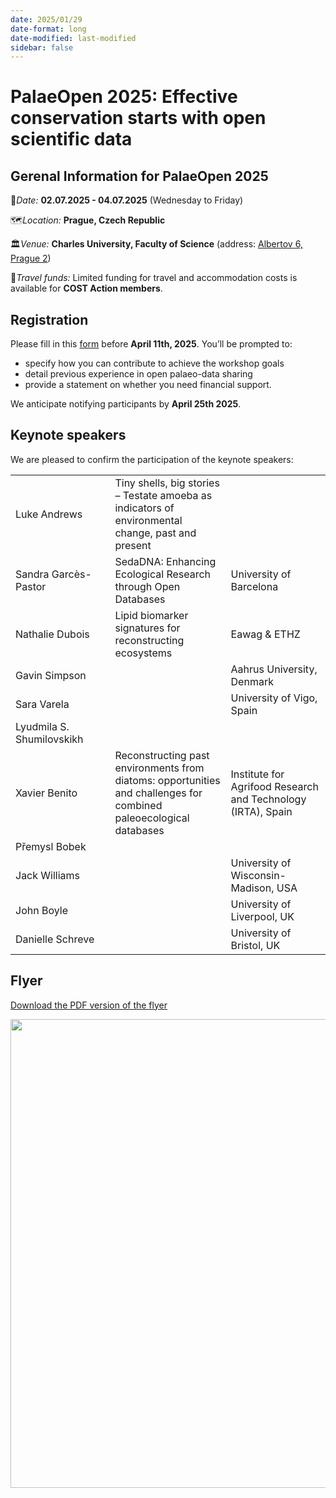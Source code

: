 ```yaml
---
date: 2025/01/29
date-format: long
date-modified: last-modified
sidebar: false
---
```


# PalaeOpen 2025: Effective conservation starts with open scientific data

::: {.callout-important}
## Gerenal Information for PalaeOpen 2025

📅*Date:* **02.07.2025 - 04.07.2025** (Wednesday to Friday)

🗺️*Location:* **Prague, Czech Republic**

🏛️*Venue:* **Charles University, Faculty of Science** (address: [Albertov 6, Prague 2](https://maps.app.goo.gl/MKTEXTdxvn82QME16))

🚗*Travel funds:* Limited funding for travel and accommodation costs is available for **COST Action members**.
:::

## Registration

Please fill in this [form](https://forms.gle/FJQSqJubtZnzMS1x9) before **April 11th, 2025**. You'll be prompted to: 

- specify how you can contribute to achieve the workshop goals
- detail previous experience in open palaeo-data sharing
- provide a statement on whether you need financial support. 

We anticipate notifying participants by **April 25th 2025**.


## Keynote speakers

We are pleased to confirm the participation of the keynote speakers:

|     |     |      | 
|:------|:-------|:------|
| Luke Andrews      | Tiny shells, big stories – Testate amoeba as indicators of environmental change, past and present   |     |  
| Sandra Garcès-Pastor     | SedaDNA: Enhancing Ecological Research through Open Databases  |   University of Barcelona |
| Nathalie Dubois     | Lipid biomarker signatures for reconstructing  ecosystems | Eawag & ETHZ |
| Gavin Simpson     |   |   Aahrus University, Denmark |
| Sara Varela     |  |   University of Vigo, Spain |
| Lyudmila S. Shumilovskikh   |  |    |
| Xavier Benito  | Reconstructing past environments from diatoms: opportunities and challenges for combined paleoecological databases | Institute for Agrifood Research and Technology (IRTA), Spain |
| Přemysl Bobek   |  |    |
| Jack Williams   |  |   University of Wisconsin-Madison, USA |
| John Boyle   |  |   University of Liverpool, UK |
| Danielle Schreve   |  |   University of Bristol, UK |


## Flyer

[Download the PDF version of the flyer](https://github.com/PalaeOpen/PalaeOpen.github.io/tree/main/Materials/flyers/Flyer_PaleOpen_2025.pdf){.btn}

<img src="/Materials/flyers/Flyer_PaleOpen_2025.png" align="right" width="750"/>

